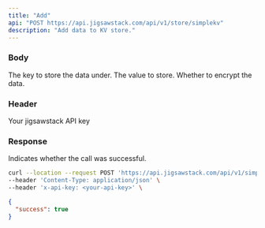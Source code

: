```yaml
---
title: "Add"
api: "POST https://api.jigsawstack.com/api/v1/store/simplekv"
description: "Add data to KV store."
---
```


### Body

<ParamField body="key" type="string" required>
  The key to store the data under.
</ParamField>

<ParamField body="value" type="string" required>
  The value to store.
</ParamField>

<ParamField body="encrypt" type="boolean">
  Whether to encrypt the data.
</ParamField>

### Header

<ParamField header="x-api-key" type="string" required>
  Your jigsawstack API key
</ParamField>

### Response

<ResponseField name="success" type="boolean">
  Indicates whether the call was successful.
</ResponseField>

<RequestExample>

```bash Example Request
curl --location --request POST 'https://api.jigsawstack.com/api/v1/simplekv' \
--header 'Content-Type: application/json' \
--header 'x-api-key: <your-api-key>' \
```

</RequestExample>

<ResponseExample>

```json Response
{
  "success": true
}
```

</ResponseExample>

